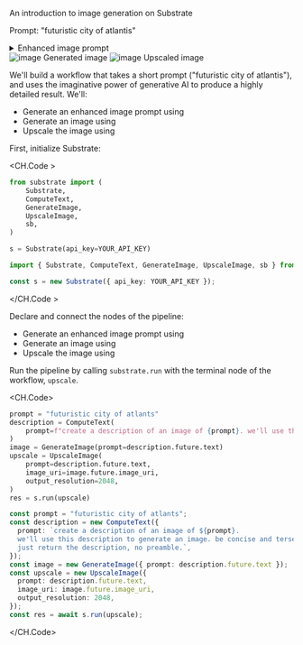
<Callout emoji="֍">An introduction to image generation on Substrate</Callout>

Prompt: "futuristic city of atlantis"

<details>

<summary>Enhanced image prompt</summary>

A sprawling metropolis of iridescent spires and crystalline towers pierces the sky, its architecture a blend of organic and metallic curves. Towering trees with glowing bark and leaves that shimmer like diamonds stretch towards the clouds, their roots entwined with the city's infrastructure. A network of levitating walkways and glowing, fiber-optic "streets" crisscross the city, weaving through a tapestry of gleaming skyscrapers and futuristic domes. In the distance, a majestic, winged statue of a long-forgotten king soars above the city, its wings beating in slow motion as it surveys the metropolis below.

</details>

<div className="grid grid-cols-1 lg:grid-cols-2 mt-4 w-full">
  <Card>
    <CardContent className="flex justify-center pt-1">
      <Image src="https://media.substrate.run/atlantis-generate.jpeg" width={300} height={300} alt="image" />
    </CardContent>
    <CardFooter className="w-full flex justify-center">Generated image</CardFooter>
  </Card>
  <Card>
    <CardContent className="flex justify-center pt-1">
      <Image src="https://media.substrate.run/atlantis-upscale.jpeg" width={300} height={300} alt="image" />
    </CardContent>
    <CardFooter className="w-full flex justify-center">Upscaled image</CardFooter>
  </Card>
</div>

We'll build a workflow that takes a short prompt ("futuristic city of atlantis"), and uses the imaginative power of generative AI to produce a highly detailed result. We'll:

- Generate an enhanced image prompt using <ComputeText />
- Generate an image using <GenerateImage />
- Upscale the image using <UpscaleImage />

<Diagram />

First, initialize Substrate:

<CH.Code >

```python Python
from substrate import (
    Substrate,
    ComputeText,
    GenerateImage,
    UpscaleImage,
    sb,
)

s = Substrate(api_key=YOUR_API_KEY)

```

```typescript TypeScript
import { Substrate, ComputeText, GenerateImage, UpscaleImage, sb } from "substrate";

const s = new Substrate({ api_key: YOUR_API_KEY });
```

</CH.Code >

Declare and connect the nodes of the pipeline:

- Generate an enhanced image prompt using <ComputeText />
- Generate an image using <GenerateImage />
- Upscale the image using <UpscaleImage />

Run the pipeline by calling `substrate.run` with the terminal node of the workflow, `upscale`.

<CH.Code>

```python Python
prompt = "futuristic city of atlants"
description = ComputeText(
    prompt=f"create a description of an image of {prompt}. we'll use this description to generate an image. be concise and terse focusing on the subject. just return the description, no preamble.",
)
image = GenerateImage(prompt=description.future.text)
upscale = UpscaleImage(
    prompt=description.future.text,
    image_uri=image.future.image_uri,
    output_resolution=2048,
)
res = s.run(upscale)
```

```typescript TypeScript
const prompt = "futuristic city of atlants";
const description = new ComputeText({
  prompt: `create a description of an image of ${prompt}.
  we'll use this description to generate an image. be concise and terse focusing on the subject.
  just return the description, no preamble.`,
});
const image = new GenerateImage({ prompt: description.future.text });
const upscale = new UpscaleImage({
  prompt: description.future.text,
  image_uri: image.future.image_uri,
  output_resolution: 2048,
});
const res = await s.run(upscale);
```

</CH.Code>
